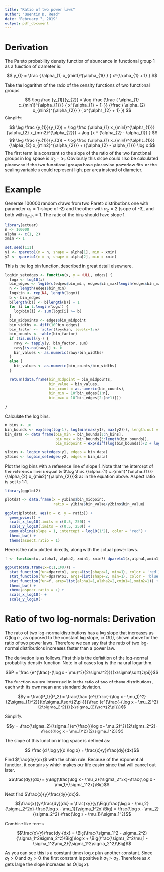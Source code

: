 ```yaml
---
title: "Ratio of two power laws"
author: "Quentin D. Read"
date: "February 7, 2019"
output: pdf_document
---
```


# Derivation

The Pareto probability density function of abundance in functional group 1 as a function of diameter is:

$$ y_{1} = \frac { \alpha_{1} x_{min1}^{\alpha_{1}} } { x^{\alpha_{1} + 1} } $$

Take the logarithm of the ratio of the density functions of two functional groups:

$$ \log \frac {y_{1}}{y_{2}} = \log \frac {\frac { \alpha_{1} x_{min1}^{\alpha_{1}} } { x^{\alpha_{1} + 1} }} {\frac { \alpha_{2} x_{min2}^{\alpha_{2}} } { x^{\alpha_{2} + 1} }} $$
Simplify:

$$ \log \frac {y_{1}}{y_{2}} = \log \frac {\alpha_{1} x_{min1}^{\alpha_{1}}} {\alpha_{2} x_{min2}^{\alpha_{2}}} + \log {x ^ {\alpha_{2} - \alpha_{1}} } $$
$$ \log \frac {y_{1}}{y_{2}} = \log \frac {\alpha_{1} x_{min1}^{\alpha_{1}}} {\alpha_{2} x_{min2}^{\alpha_{2}}} + ({\alpha_{2} - \alpha_{1}}) \log x  $$
The first term is a constant so the slope of the ratio of the two functional groups in log space is ${\alpha_{2} - \alpha_{1}}$. Obviously this slope could also be calculated piecewise if the two functional groups have piecewise powerlaw fits, or the scaling variable $x$ could represent light per area instead of diameter.

# Example

Generate 100000 random draws from two Pareto distributions one with parameter $\alpha_{1}=1$ (slope of -2) and the other with $\alpha_{2}=2$ (slope of -3), and both with $x_{min}=1$. The ratio of the bins should have slope 1.

```r
library(actuar)
n <- 100000
alpha <- c(1, 2)
xmin <- 1

set.seed(111)
y1 <- rpareto1(n = n, shape = alpha[1], min = xmin)
y2 <- rpareto1(n = n, shape = alpha[2], min = xmin)
```

This is the log bin function, described in great detail elsewhere.

```r
logbin_setedges <- function(x, y = NULL, edges) {
  logx <- log10(x)                                        
  bin_edges <- log10(c(edges$bin_min, edges$bin_max[length(edges$bin_max)]))
  n <- length(edges$bin_min)
  logxbin <- rep(NA, length(logx))                          
  b <- bin_edges                                            
  b[length(b)] <- b[length(b)] + 1                          
  for (i in 1:length(logx)) {
    logxbin[i] <- sum(logx[i] >= b)                          
  }
  bin_midpoints <- edges$bin_midpoint
  bin_widths <- diff(10^bin_edges)                          
  bin_factor <- factor(logxbin, levels=1:n)                  
  bin_counts <- table(bin_factor)                           
  if (!is.null(y)) {
    rawy <- tapply(y, bin_factor, sum)                      
    rawy[is.na(rawy)] <- 0                                   
    bin_values <- as.numeric(rawy/bin_widths)                
  }
  else {
    bin_values <- as.numeric(bin_counts/bin_widths)         
  }
  
  return(data.frame(bin_midpoint = bin_midpoints,            
                    bin_value = bin_values,                  
                    bin_count = as.numeric(bin_counts),
                    bin_min = 10^bin_edges[1:n],
                    bin_max = 10^bin_edges[2:(n+1)]))
  
}
```

Calculate the log bins.

```r
n_bins <- 10
bin_bounds <- exp(seq(log(1), log(min(max(y1), max(y2))), length.out = n_bins + 1))
bin_data <- data.frame(bin_min = bin_bounds[1:n_bins], 
                       bin_max = bin_bounds[2:length(bin_bounds)],
                       bin_midpoint = exp(diff(log(bin_bounds))/2 + log(bin_bounds[1:n_bins])))

y1bins <- logbin_setedges(y1, edges = bin_data)
y2bins <- logbin_setedges(y2, edges = bin_data)
```

\newpage

Plot the log bins with a reference line of slope 1. Note that the intercept of the reference line is equal to $\log \frac {\alpha_{1} x_{min1}^{\alpha_{1}}} {\alpha_{2} x_{min2}^{\alpha_{2}}}$ as in the equation above. Aspect ratio is set to 1:1.

```r
library(ggplot2)

plotdat <- data.frame(x = y1bins$bin_midpoint, 
                      ratio = y1bins$bin_value/y2bins$bin_value)

ggplot(plotdat, aes(x = x, y = ratio)) +
  geom_point() +
  scale_x_log10(limits = c(0.5, 250)) +
  scale_y_log10(limits = c(0.5, 250)) +
  geom_abline(slope = 1, intercept = log10(1/2), color = 'red') +
  theme_bw() +
  theme(aspect.ratio = 1)

```

Here is the ratio plotted directly, along with the actual power laws.

```r
f <- function(x, alpha1, alpha2, xmin1, xmin2) dpareto1(x,alpha1,xmin1)/dpareto1(x,alpha2,xmin2)

ggplot(data.frame(x=c(1,100))) +
  stat_function(fun=dpareto1, args=list(shape=1, min=1), color = 'red') +
  stat_function(fun=dpareto1, args=list(shape=2, min=1), color = 'blue') +
  stat_function(fun=f, args=list(alpha1=1,alpha2=2,xmin1=1,xmin2=1)) +
  theme_bw() +
  theme(aspect.ratio = 1) +
  scale_x_log10() +
  scale_y_log10()

```

\newpage

# Ratio of two log-normals: Derivation

The ratio of two log-normal distributions has a log slope that increases as $O(\log n)$, as opposed to the constant log slope, or $O(1)$, shown above for the ratio of two power laws. Therefore we can say that the ratio of two log-normal distributions increases faster than a power law.

The derivation is as follows. First this is the definition of the log-normal probability density function. Note in all cases $\log$ is the natural logarithm.

$$P = \frac {e^{\frac{-(\log x - \mu)^2}{2\sigma^2}}}{x\sigma\sqrt{2\pi}}$$

The function we are interested in is the ratio of two of these distributions, each with its own mean and standard deviation.

$$y = \frac{P_1}{P_2} = \frac{\frac {e^{\frac{-(\log x - \mu_1)^2}{2\sigma_{1}^2}}}{x\sigma_1\sqrt{2\pi}}}{\frac {e^{\frac{-(\log x - \mu_2)^2}{2\sigma_2^2}}}{x\sigma_{2}\sqrt{2\pi}}}$$

Simplify.

$$y = \frac{\sigma_2}{\sigma_1}e^{\frac{(\log x - \mu_2)^2}{2\sigma_2^2}-\frac{(\log x - \mu_1)^2}{2\sigma_1^2}}$$

The slope of this function in log space is defined as:

$$ \frac {d \log y}{d \log x} = \frac{x}{y}\frac{dy}{dx}$$

Find $\frac{dy}{dx}$ with the chain rule. Because of the exponential function, it contains $y$ which makes our life easier since that will cancel out later.

$$\frac{dy}{dx} = y\Big(\frac{\log x - \mu_2}{\sigma_2^2x}-\frac{\log x - \mu_1}{\sigma_1^2x}\Big)$$

Next find $\frac{x}{y}\frac{dy}{dx}$.

$$\frac{x}{y}\frac{dy}{dx} = \frac{xy}{y}\Big(\frac{\log x - \mu_2}{\sigma_2^2x}-\frac{\log x - \mu_1}{\sigma_1^2x}\Big) = \frac{\log x - \mu_2}{\sigma_2^2}-\frac{\log x - \mu_1}{\sigma_1^2}$$

Combine like terms.

$$\frac{x}{y}\frac{dy}{dx} = \Big(\frac{\sigma_1^2 - \sigma_2^2}{\sigma_1^2\sigma_2^2}\Big)\log x + \Big(\frac{\sigma_2^2\mu_1 - \sigma_1^2\mu_2}{\sigma_1^2\sigma_2^2}\Big)$$

As you can see this is a constant times $\log x$ plus another constant. Since $\sigma_1 > 0$ and $\sigma_2 > 0$, the first constant is positive if $\sigma_1 > \sigma_2$. Therefore as $x$ gets large the slope increases as $O(\log x)$.
